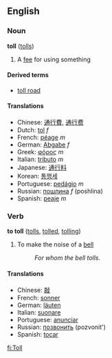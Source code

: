 ==English==
===Noun===
'''toll''' ([[tolls]])

# A [[fee]] for using something

====Derived terms====
*[[toll road]]

====Translations====
*Chinese: [[通行費]], [[通行费]]
*Dutch: [[tol]] ''f''
*French: [[péage]] ''m''
*German: [[Abgabe]] ''f''
*Greek: [[φόρος]] ''m''
*Italian: [[tributo]] ''m''
*Japanese: [[通行料]]
*Korean: [[통행세]]
*Portuguese: [[pedágio]] ''m''
*Russian: [[пошлина]] ''f'' (poshlina)
*Spanish: [[peaje]] ''m''

===Verb===
'''to toll''' ([[tolls]], [[tolled]], [[tolling]])

# To make the noise of a [[bell]]
#:''For whom the bell tolls.''

====Translations====
*Chinese: [[敲]]
*French: [[sonner]]
*German: [[läuten]]
*Italian: [[suonare]]
*Portuguese: [[anunciar]]
*Russian: [[позвонить]] (pozvonit')
*Spanish: [[tocar]]

[[fi:Toll]]